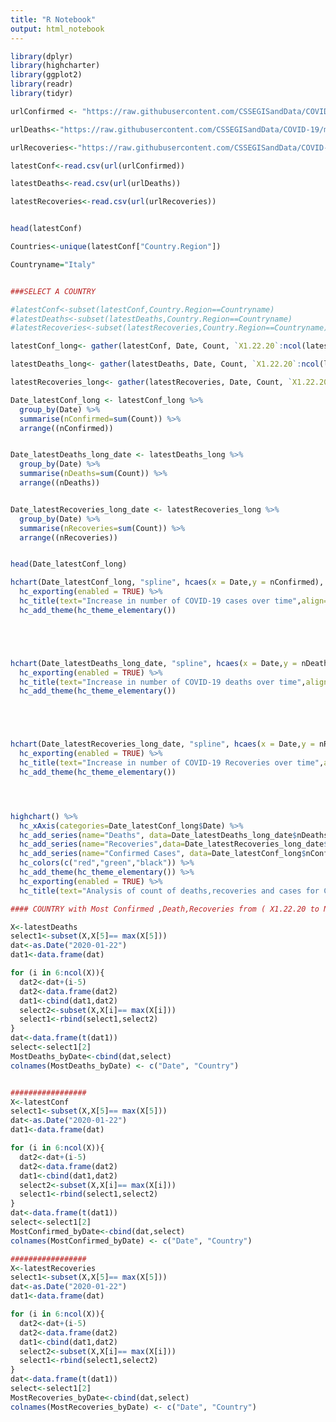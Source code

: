---
title: "R Notebook"
output: html_notebook
---

```{r}
library(dplyr)
library(highcharter)
library(ggplot2)
library(readr)
library(tidyr)

```

```{r}

urlConfirmed <- "https://raw.githubusercontent.com/CSSEGISandData/COVID-19/master/csse_covid_19_data/csse_covid_19_time_series/time_series_covid19_confirmed_global.csv"

urlDeaths<-"https://raw.githubusercontent.com/CSSEGISandData/COVID-19/master/csse_covid_19_data/csse_covid_19_time_series/time_series_covid19_deaths_global.csv"

urlRecoveries<-"https://raw.githubusercontent.com/CSSEGISandData/COVID-19/master/csse_covid_19_data/csse_covid_19_time_series/time_series_covid19_recovered_global.csv"

latestConf<-read.csv(url(urlConfirmed))

latestDeaths<-read.csv(url(urlDeaths))

latestRecoveries<-read.csv(url(urlRecoveries))


head(latestConf)

```

```{r}

Countries<-unique(latestConf["Country.Region"])

Countryname="Italy"


###SELECT A COUNTRY  

#latestConf<-subset(latestConf,Country.Region==Countryname)
#latestDeaths<-subset(latestDeaths,Country.Region==Countryname)
#latestRecoveries<-subset(latestRecoveries,Country.Region==Countryname)


```

```{r}

latestConf_long<- gather(latestConf, Date, Count, `X1.22.20`:ncol(latestConf))

latestDeaths_long<- gather(latestDeaths, Date, Count, `X1.22.20`:ncol(latestDeaths) )

latestRecoveries_long<- gather(latestRecoveries, Date, Count, `X1.22.20`:ncol(latestRecoveries) )

Date_latestConf_long <- latestConf_long %>% 
  group_by(Date) %>%
  summarise(nConfirmed=sum(Count)) %>% 
  arrange((nConfirmed))


Date_latestDeaths_long_date <- latestDeaths_long %>% 
  group_by(Date) %>%
  summarise(nDeaths=sum(Count)) %>% 
  arrange((nDeaths))


Date_latestRecoveries_long_date <- latestRecoveries_long %>% 
  group_by(Date) %>%
  summarise(nRecoveries=sum(Count)) %>% 
  arrange((nRecoveries))


head(Date_latestConf_long)

```

```{r}

hchart(Date_latestConf_long, "spline", hcaes(x = Date,y = nConfirmed), name="Confirmed cases:",color="black") %>% 
  hc_exporting(enabled = TRUE) %>%
  hc_title(text="Increase in number of COVID-19 cases over time",align="center") %>%
  hc_add_theme(hc_theme_elementary()) 





hchart(Date_latestDeaths_long_date, "spline", hcaes(x = Date,y = nDeaths), name="Confirmed cases:",color="red") %>% 
  hc_exporting(enabled = TRUE) %>%
  hc_title(text="Increase in number of COVID-19 deaths over time",align="center") %>%
  hc_add_theme(hc_theme_elementary()) 





hchart(Date_latestRecoveries_long_date, "spline", hcaes(x = Date,y = nRecoveries), name="Confirmed cases:",color="Green") %>% 
  hc_exporting(enabled = TRUE) %>%
  hc_title(text="Increase in number of COVID-19 Recoveries over time",align="center") %>%
  hc_add_theme(hc_theme_elementary()) 




highchart() %>% 
  hc_xAxis(categories=Date_latestConf_long$Date) %>% 
  hc_add_series(name="Deaths", data=Date_latestDeaths_long_date$nDeaths) %>% 
  hc_add_series(name="Recoveries",data=Date_latestRecoveries_long_date$nRecoveries) %>% 
  hc_add_series(name="Confirmed Cases", data=Date_latestConf_long$nConfirmed) %>% 
  hc_colors(c("red","green","black")) %>% 
  hc_add_theme(hc_theme_elementary()) %>% 
  hc_exporting(enabled = TRUE) %>%
  hc_title(text="Analysis of count of deaths,recoveries and cases for COVID-19",align="center")

```


```{r}
#### COUNTRY with Most Confirmed ,Death,Recoveries from ( X1.22.20 to Now )

X<-latestDeaths
select1<-subset(X,X[5]== max(X[5]))
dat<-as.Date("2020-01-22")
dat1<-data.frame(dat)

for (i in 6:ncol(X)){
  dat2<-dat+(i-5)  
  dat2<-data.frame(dat2)           
  dat1<-cbind(dat1,dat2)
  select2<-subset(X,X[i]== max(X[i]))
  select1<-rbind(select1,select2)
}
dat<-data.frame(t(dat1))
select<-select1[2]
MostDeaths_byDate<-cbind(dat,select)
colnames(MostDeaths_byDate) <- c("Date", "Country")


#################
X<-latestConf
select1<-subset(X,X[5]== max(X[5]))
dat<-as.Date("2020-01-22")
dat1<-data.frame(dat)

for (i in 6:ncol(X)){
  dat2<-dat+(i-5)  
  dat2<-data.frame(dat2)           
  dat1<-cbind(dat1,dat2)
  select2<-subset(X,X[i]== max(X[i]))
  select1<-rbind(select1,select2)
}
dat<-data.frame(t(dat1))
select<-select1[2]
MostConfirmed_byDate<-cbind(dat,select)
colnames(MostConfirmed_byDate) <- c("Date", "Country")

#################
X<-latestRecoveries
select1<-subset(X,X[5]== max(X[5]))
dat<-as.Date("2020-01-22")
dat1<-data.frame(dat)

for (i in 6:ncol(X)){
  dat2<-dat+(i-5)  
  dat2<-data.frame(dat2)           
  dat1<-cbind(dat1,dat2)
  select2<-subset(X,X[i]== max(X[i]))
  select1<-rbind(select1,select2)
}
dat<-data.frame(t(dat1))
select<-select1[2]
MostRecoveries_byDate<-cbind(dat,select)
colnames(MostRecoveries_byDate) <- c("Date", "Country")


```

